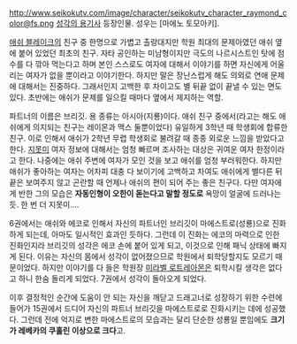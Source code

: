 http://www.seikokutv.com/image/character/seikokutv_character_raymond_color@fs.png
[[성각의 용기사]] 등장인물. 성우는 [마에노 토모아키].

[[애쉬 블레이크]]의 친구 중 한명으로 가볍고 촐랑대지만 학원 최대의 문제아였던 애쉬 옆에 붙어 있었던 최초의 친구. 자타 공인하는 미남형이지만 극도의 나르시스트인 탓에 점수를 다 깎아 먹는다고 하며 본인 스스로도 여자에 대해서 이야기를 하면 자신에게 어울리는 여자가 없을 뿐이라고 이야기한다. 하지만 말은 장난스럽게 해도 의외로 연애 문제에 대해서는 진중하다. 그래서인지 고백한 후 차이고도 별 뒤끝 없이 끝낼 수 있는 면도 있다. 초반에는 애쉬가 문제를 일으킬 때마다 옆에서 제지하는 역할.

파트너의 이름은 브리깃. 용 종류는 아시아(지룡)이다. 애쉬 친구 중에서(라고는 해도 애쉬에게 의지되는 친구는 레이몬과 맥스 둘뿐이었다) 유일하게 3학년 때 학생회에 합류한 친구. 이로 인해서 애쉬가 2학년 무렵 학생회로 불려갈 때 종종 외로운 느낌을 받았다고 한다. [[지못미]] 여자 정보에 대해서는 엄청 빠르며 조사하는 대상은 귀여운 여자 한정이라고 한다. 나중에는 애쉬 주변에 여자가 모인 것을 보고 애쉬를 엄청 부러워한다. 하지만 애쉬가 좋아하는 여자는 어차피 대충 다 보이기에 고백하고 차여도 애쉬에게 별다른 뒤끝은 보여주지 않고 곤란할 때 언제나 애쉬의 편이 되어 주는 좋은 친구다. 다만 여자에게 반한 그의 모습은 '''자동인형이 오한이 돋는다고 말할 정도로''' 욕망이 얼굴에 드러나는 듯. 한 번 더 지못미….

6권에서는 애쉬와 에코로 인해서 자신의 파트너인 브리깃이 마에스트로(성룡)으로 진화하게 되는데, 아마도 일시적인 효과인 듯하다. 그런데 이 진화는 에코의 마력으로 인한 진화인지라 브리깃의 성각은 에코 손에 붙어 있게 되고, 이것으로 인해 패닉 상태에 빠지게 된다. 이유는 자신의 몸에서 성각이 없어졌으므로 학원에서 퇴학당할지도 모르기 때문이었다. 하지만 이야기를 다 들은 학원장 [[미라벨 로트레아몬]]은 퇴학시킬 생각은 없다고 하니 한숨 돌리게 되었다. 7권에서 성각이 돌아오게 되었다.

이후 결정적인 순간에 도움이 안 되는 자신을 깨닫고 드래고너로 성장하기 위한 수련에 들어가 15권에서 드디어 자신의 파트너 브리깃을 마에스트로로 진화시키는 데에 성공했다. 그런데 전에 억지로 변한 마에스트로의 모습과는 달리 단순한 성룡일 뿐임에도 '''크기가 레베카의 쿠훌린 이상으로 크다'''고.
